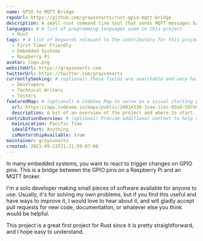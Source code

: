 ```yaml
---
name: GPIO to MQTT Bridge
repoUrl: https://github.com/graysonarts/rust-gpio-mqtt-bridge
description: A small rust command line tool that sends MQTT messages based on transitions of GPIO pins.
languages: # A list of programming languages used in this project
  - Rust
tags: # A list of keywords relevant to the contributors for this project
  - First Timer Friendly
  - Embedded Systems
  - Raspberry Pi
avatar: logo.png
websiteUrl: https://graysonarts.com
twitterUrl: https://twitter.com/graysonarts
currentlySeeking: # (optional) These fields are searchable and very helpful for contributors to match well with your project
  - Developers
  - Technical Writers
  - Testers
featuredMap: # (optional) A CodeSee Map to serve as a visual starting point for contributors
  url: https://app.codesee.io/maps/public/20814330-1cea-11ec-93a4-597e0e9e12ee
  description: A bit of an overview of the project and where to start.
contributionOverview: # (optional) Provide additional context to help contributors match well with your project
  mainLocation: Pacific Time
  idealEffort: Anything
  isMentorshipAvailable: true
maintainer: graysonarts
created: 2021-09-23T21:21:59-07:00
---
```


<!-- Divide your content into sections using our handy shortcodes. Each section is optional -->

<Overview>

In many embedded systems, you want to react to trigger changes on GPIO pins. This is a bridge between
the GPIO pins on a Raspberry Pi and an MQTT broker.

</Overview>

<Contributing>

I'm a solo developer making small pieces of software available for anyone to use.
Usually, it's for solving my own problems, but if you find this useful and have ways
to improve it, I would love to hear about it, and will gladly accept pull requests for
new code, documentation, or whatever else you think would be helpful.

This project is a great first project for Rust since it is pretty straightforward, and
I hope easy to understand.

</Contributing>
